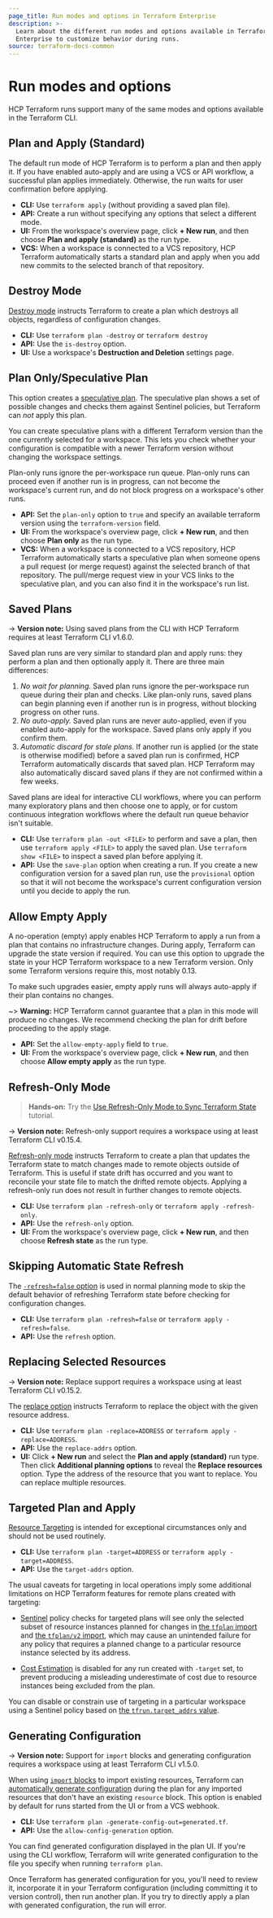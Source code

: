 ```yaml
---
page_title: Run modes and options in Terraform Enterprise
description: >-
  Learn about the different run modes and options available in Terraform
  Enterprise to customize behavior during runs.
source: terraform-docs-common
---
```


# Run modes and options

HCP Terraform runs support many of the same modes and options available in the Terraform CLI.

## Plan and Apply (Standard)

The default run mode of HCP Terraform is to perform a plan and then apply it. If you have enabled auto-apply and are using a VCS or API workflow, a successful plan applies immediately. Otherwise, the run waits for user confirmation before applying.

-   **CLI:** Use `terraform apply` (without providing a saved plan file).
-   **API:** Create a run without specifying any options that select a different mode.
-   **UI:** From the workspace's overview page, click **+ New run**, and then choose **Plan and apply (standard)** as the run type.
-   **VCS:** When a workspace is connected to a VCS repository, HCP Terraform automatically starts a standard plan and apply when you add new commits to the selected branch of that repository.

## Destroy Mode

[Destroy mode](/terraform/cli/commands/plan#planning-modes) instructs Terraform to create a plan which destroys all objects, regardless of configuration changes.

-   **CLI:** Use `terraform plan -destroy` or `terraform destroy`
-   **API:** Use the `is-destroy` option.
-   **UI:** Use a workspace's **Destruction and Deletion** settings page.

## Plan Only/Speculative Plan

This option creates a [speculative plan](/terraform/enterprise/run/remote-operations#speculative-plans). The speculative plan shows a set of possible changes and checks them against Sentinel policies, but Terraform can _not_ apply this plan.

You can create speculative plans with a different Terraform version than the one currently selected for a workspace. This lets you check whether your configuration is compatible with a newer Terraform version without changing the workspace settings.

Plan-only runs ignore the per-workspace run queue. Plan-only runs can proceed even if another run is in progress, can not become the workspace's current run, and do not block progress on a workspace's other runs.

-   **API:** Set the `plan-only` option to `true` and specify an available terraform version using the `terraform-version` field.
-   **UI:** From the workspace's overview page, click **+ New run**, and then choose **Plan only** as the run type.
-   **VCS:** When a workspace is connected to a VCS repository, HCP Terraform automatically starts a speculative plan when someone opens a pull request (or merge request) against the selected branch of that repository.  The pull/merge request view in your VCS links to the speculative plan, and you can also find it in the workspace's run list.

## Saved Plans

-> **Version note:** Using saved plans from the CLI with HCP Terraform requires at least Terraform CLI v1.6.0.

Saved plan runs are very similar to standard plan and apply runs: they perform a plan and then optionally apply it. There are three main differences:

1.  _No wait for planning._ Saved plan runs ignore the per-workspace run queue during their plan and checks. Like plan-only runs, saved plans can begin planning even if another run is in progress, without blocking progress on other runs.
2.  _No auto-apply._ Saved plan runs are never auto-applied, even if you enabled auto-apply for the workspace. Saved plans only apply if you confirm them.
3.  _Automatic discard for stale plans._ If another run is applied (or the state is otherwise modified) before a saved plan run is confirmed, HCP Terraform automatically discards that saved plan. HCP Terraform may also automatically discard saved plans if they are not confirmed within a few weeks.

Saved plans are ideal for interactive CLI workflows, where you can perform many exploratory plans and then choose one to apply, or for custom continuous integration workflows where the default run queue behavior isn't suitable.

-   **CLI:** Use `terraform plan -out <FILE>` to perform and save a plan, then use `terraform apply <FILE>` to apply the saved plan. Use `terraform show <FILE>` to inspect a saved plan before applying it.
-   **API:** Use the `save-plan` option when creating a run. If you create a new configuration version for a saved plan run, use the `provisional` option so that it will not become the workspace's current configuration version until you decide to apply the run.

## Allow Empty Apply

A no-operation (empty) apply enables HCP Terraform to apply a run from a plan that contains no infrastructure changes. During apply, Terraform can upgrade the state version if required. You can use this option to upgrade the state in your HCP Terraform workspace to a new Terraform version. Only some Terraform versions require this, most notably 0.13.

To make such upgrades easier, empty apply runs will always auto-apply if their plan contains no changes.

~> **Warning:** HCP Terraform cannot guarantee that a plan in this mode will produce no changes. We recommend checking the plan for drift before proceeding to the apply stage.

-   **API:** Set the `allow-empty-apply` field to `true`.
-   **UI:** From the workspace's overview page, click **+ New run**, and then choose **Allow empty apply** as the run type.

## Refresh-Only Mode

> **Hands-on:** Try the [Use Refresh-Only Mode to Sync Terraform State](/terraform/tutorials/state/refresh) tutorial.

-> **Version note:** Refresh-only support requires a workspace using at least Terraform CLI v0.15.4.

[Refresh-only mode](/terraform/cli/commands/plan#planning-modes) instructs Terraform to create a plan that updates the Terraform state to match changes made to remote objects outside of Terraform. This is useful if state drift has occurred and you want to reconcile your state file to match the drifted remote objects. Applying a refresh-only run does not result in further changes to remote objects.

-   **CLI:** Use `terraform plan -refresh-only` or `terraform apply -refresh-only`.
-   **API:** Use the `refresh-only` option.
-   **UI:** From the workspace's overview page, click **+ New run**, and then choose **Refresh state** as the run type.

## Skipping Automatic State Refresh

The [`-refresh=false` option](/terraform/cli/commands/plan#refresh-false) is used in normal planning mode to skip the default behavior of refreshing Terraform state before checking for configuration changes.

-   **CLI:** Use `terraform plan -refresh=false` or `terraform apply -refresh=false`.
-   **API:** Use the `refresh` option.

## Replacing Selected Resources

-> **Version note:** Replace support requires a workspace using at least Terraform CLI v0.15.2.

The [replace option](/terraform/cli/commands/plan#replace-address) instructs Terraform to replace the object with the given resource address.

-   **CLI:** Use `terraform plan -replace=ADDRESS` or `terraform apply -replace=ADDRESS`.
-   **API:** Use the `replace-addrs` option.
-   **UI:** Click **+ New run** and select the **Plan and apply (standard)** run type. Then click **Additional planning options** to reveal the **Replace resources** option. Type the address of the resource that you want to replace. You can replace multiple resources.

## Targeted Plan and Apply

[Resource Targeting](/terraform/cli/commands/plan#resource-targeting) is intended for exceptional circumstances only and should not be used routinely.

-   **CLI:** Use `terraform plan -target=ADDRESS` or `terraform apply -target=ADDRESS`.
-   **API:** Use the `target-addrs` option.

The usual caveats for targeting in local operations imply some additional limitations on HCP Terraform features for remote plans created with targeting:

-   [Sentinel](/terraform/enterprise/policy-enforcement) policy checks for targeted plans will see only the selected subset of resource instances planned for changes in [the `tfplan` import](/terraform/enterprise/policy-enforcement/import-reference/tfplan-v2) and [the `tfplan/v2` import](/terraform/enterprise/policy-enforcement/import-reference/tfplan-v2), which may cause an unintended failure for any policy that requires a planned change to a particular resource instance selected by its address.

-   [Cost Estimation](/terraform/enterprise/cost-estimation) is disabled for any run created with `-target` set, to prevent producing a misleading underestimate of cost due to resource instances being excluded from the plan.

You can disable or constrain use of targeting in a particular workspace using a Sentinel policy based on [the `tfrun.target_addrs` value](/terraform/enterprise/policy-enforcement/import-reference/tfrun#value-target_addrs).

## Generating Configuration

-> **Version note:** Support for `import` blocks and generating configuration requires a workspace using at least Terraform CLI v1.5.0.

When using [`import` blocks](/terraform/language/import) to import existing resources, Terraform can [automatically generate configuration](/terraform/language/import/generating-configuration) during the plan for any imported resources that don't have an existing `resource` block. This option is enabled by default for runs started from the UI or from a VCS webhook.

-   **CLI:** Use `terraform plan -generate-config-out=generated.tf`.
-   **API:** Use the `allow-config-generation` option.

You can find generated configuration displayed in the plan UI. If you're using the CLI workflow, Terraform will write generated configuration to the file you specify when running `terraform plan`.

Once Terraform has generated configuration for you, you'll need to review it, incorporate it in your Terraform configuration (including committing it to version control), then run another plan. If you try to directly apply a plan with generated configuration, the run will error.
